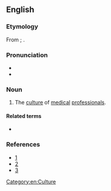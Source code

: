 ==English==

===Etymology===
From {{etyl|grc|en}} {{m|grc|ἰατρός||physician}}; {{prefix|en|iatro|culture}}.

===Pronunciation===
* {{IPA|en|/aɪˈætɹəʊˌkʌltʃə(ɹ)/}}
* {{hyphenation|en|ia|tro|cul|ture}}
{{rfap|en}}

===Noun===
{{en-noun|-}}

# The [[culture]] of [[medical]] [[professional]]s.

====Related terms====
* {{l|en|iatrocultural}}

===References===
* [http://www.academicmedicine.org/pt/re/acmed/abstract.00001888-200404000-00012.htm;jsessionid=HLyKyqRXtGnN61kwTv897LLKv7jhbgQQhvJDxgQGn2bjh1yv7RJ7!391776677!181195629!8091!-1]
* [http://www.pubmedcentral.nih.gov/articlerender.fcgi?artid=1831570]
* [https://web.archive.org/web/20061011034414/http://kcumb.edu/kcolleges/bio/KCUMB_COB_2005_2006_Catalog071205_1.pdf]

[[Category:en:Culture]]